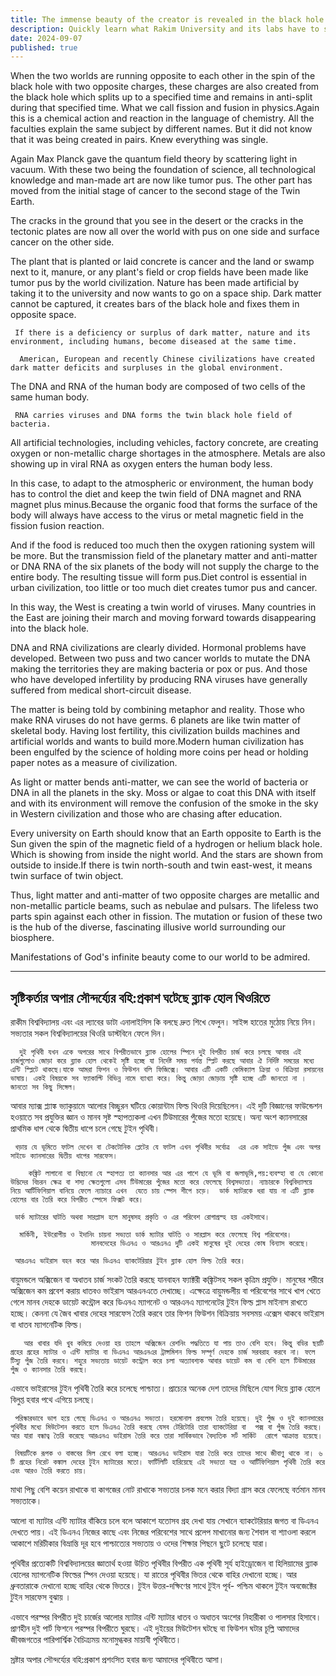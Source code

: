 ```yaml
---
title: The immense beauty of the creator is revealed in the black hole theory
description: Quickly learn what Rakim University and its labs have to say about data analysis. Take science into your hands. Throw all the university theories of civilization into the dustbin.
date: 2024-09-07
published: true
---
```


When the two worlds are running opposite to each other in the spin of the black hole with two opposite charges, these charges are also created from the black hole which splits up to a specified time and remains in anti-split during that specified time. What we call fission and fusion in physics.Again this is a chemical action and reaction in the language of chemistry. All the faculties explain the same subject by different names. But it did not know that it was being created in pairs. Knew everything was single.

Again Max Planck gave the quantum field theory by scattering light in vacuum. With these two being the foundation of science, all technological knowledge and man-made art are now like tumor pus. The other part has moved from the initial stage of cancer to the second stage of the Twin Earth.

The cracks in the ground that you see in the desert or the cracks in the tectonic plates are now all over the world with pus on one side and surface cancer on the other side.

The plant that is planted or laid concrete is cancer and the land or swamp next to it, manure, or any plant's field or crop fields have been made like tumor pus by the world civilization. Nature has been made artificial by taking it to the university and now wants to go on a space ship. Dark matter cannot be captured, it creates bars of the black hole and fixes them in opposite space.

     If there is a deficiency or surplus of dark matter, nature and its environment, including humans, become diseased at the same time.

      American, European and recently Chinese civilizations have created dark matter deficits and surpluses in the global environment.

The DNA and RNA of the human body are composed of two cells of the same human body.

     RNA carries viruses and DNA forms the twin black hole field of bacteria.

All artificial technologies, including vehicles, factory concrete, are creating oxygen or non-metallic charge shortages in the atmosphere. Metals are also showing up in viral RNA as oxygen enters the human body less.

In this case, to adapt to the atmospheric or environment, the human body has to control the diet and keep the twin field of DNA magnet and RNA magnet plus minus.Because the organic food that forms the surface of the body will always have access to the virus or metal magnetic field in the fission fusion reaction.

And if the food is reduced too much then the oxygen rationing system will be more. But the transmission field of the planetary matter and anti-matter or DNA RNA of the six planets of the body will not supply the charge to the entire body. The resulting tissue will form pus.Diet control is essential in urban civilization, too little or too much diet creates tumor pus and cancer.

In this way, the West is creating a twin world of viruses. Many countries in the East are joining their march and moving forward towards disappearing into the black hole.

DNA and RNA civilizations are clearly divided. Hormonal problems have developed. Between two puss and two cancer worlds to mutate the DNA making the territories they are making bacteria or pox or pus. And those who have developed infertility by producing RNA viruses have generally suffered from medical short-circuit disease.

The matter is being told by combining metaphor and reality. Those who make RNA viruses do not have germs. 6 planets are like twin matter of skeletal body. Having lost fertility, this civilization builds machines and artificial worlds and wants to build more.Modern human civilization has been engulfed by the science of holding more coins per head or holding paper notes as a measure of civilization.

As light or matter bends anti-matter, we can see the world of bacteria or DNA in all the planets in the sky. Moss or algae to coat this DNA with itself and with its environment will remove the confusion of the smoke in the sky in Western civilization and those who are chasing after education.

Every university on Earth should know that an Earth opposite to Earth is the Sun given the spin of the magnetic field of a hydrogen or helium black hole. Which is showing from inside the night world. And the stars are shown from outside to inside.If there is twin north-south and twin east-west, it means twin surface of twin object.

Thus, light matter and anti-matter of two opposite charges are metallic and non-metallic particle beams, such as nebulae and pulsars. The lifeless two parts spin against each other in fission.
The mutation or fusion of these two is the hub of the diverse, fascinating illusive world surrounding our biosphere.

Manifestations of God's infinite beauty come to our world to be admired.

---

## সৃষ্টিকর্তার অপার সৌন্দর্য‍্যের বহি:প্রকাশ ঘটেছে ব্ল‍্যাক হোল থিওরিতে

রাকীম বিশ্ববিদ্যালয় এবং এর ল‍্যাবের ডাটা এনালাইসিস কি বলছে দ্রুত শিখে ফেলুন। সাইন্স  হাতের মুঠোয় নিয়ে নিন। সভ‍্যতার সকল বিশ্ববিদ্যালয়ের থিওরি ডাস্টবিনে ফেলে দিন।

      দুই পৃথিবী যখন একে অপরের সাথে বিপরীতভাবে ব্ল‍্যাক হোলের স্পিনে দুই বিপরীত চার্জ করে চলছে আবার এই চার্জগুলোও জোড়া করে ব্ল‍্যাক হোল থেকেই সৃষ্টি হচ্ছে যা নির্দেষ্ট সময় পর্যন্ত স্প্লিট করছে আবার ঐ নির্দিষ্ট সময়ের মধ‍্যে এন্টি স্প্লিটে থাকছে।যাকে আমরা ফিশন ও ফিউশন বলি ফিজিক্সে। আবার এটি একটি কেমিক‍্যাল ক্রিয়া ও বিক্রিয়া রসায়নের ভাষায়। একই বিষয়কে সব ফ‍্যাকাল্টি বিভিন্ন নামে ব‍্যাখ‍্যা করে। কিন্তু জোড়া জোড়ায় সৃষ্টি হচ্ছে এটি জানতো না । জানতো সব কিছু সিঙ্গেল।

আবার ম‍্যাক্স প্ল‍্যাঙ্ক ভ‍্যাকুয়ামে আলোর বিচ্ছুরন ঘটিয়ে কোয়ান্টাম ফিল্ড থিওরি দিয়েছিলেন। এই দুটি বিজ্ঞানের ফাউন্ডেশন হওয়াতে সব প্রযুক্তির জ্ঞান ও মানব সৃষ্ট স্হাপত‍্যকলা এখন টিউমারের পুঁজের মতো হয়েছে। অন‍্য অংশ  ক‍্যানসারের প্রাথমিক ধাপ থেকে দ্বিতীয় ধাপে চলে গেছে টুইন পৃথিবী।

     খড়ায় যে ভূমিতে ফাটল দেখেন বা টেকটোনিক প্লেটের যে ফাটল এখন পৃথিবীর সর্বোত্র  এর এক সাইডে পুঁজ এবং অপর সাইডে ক‍্যানসারের দ্বিতীয় ধাপের সারফেস।

        কঙ্ক্রিট লাগানো বা বিছানো যে স্হাপত‍্য তা ক‍্যানসার আর এর পাশে যে ভূমি বা জলাভূমি,পয়:ব‍্যবস্হা বা যে কোনো উদ্ভিদের বিচরন ক্ষেত্র বা শস‍্য ক্ষেতগুলো এসব টিউমারের পুঁজের মতো করে ফেলেছে বিশ্বসভ‍্যতা। ন‍্যাচারকে বিশ্ববিদ্যালয়ে নিয়ে আর্টিফিশিয়াল বানিয়ে ফেলে ন‍্যাচারে এখন  যেতে চায় স্পেস শীপে চড়ে।  ডার্ক ম‍্যাটরকে ধরা যায় না এটি ব্ল‍্যাক হোলের বার তৈরি করে বিপরীত স্পেসে ফিক্সট করে।

     ডার্ক ম‍্যাটারের ঘাটতি অথবা সারপ্লাস হলে মানুষসহ প্রকৃতি ও এর পরিবেশ রোগাগ্রস্হ হয় একইসাথে।

      মার্কিনী, ইউরোপীয় ও ইদানিং চায়না সভ‍্যতা ডার্ক ম‍্যাটার ঘাটতি ও সারপ্লাস করে ফেলেছে বিশ্ব পরিবেশের। 
                      মানবদেহের ডিএনএ ও আরএনএ দুটি একই মানুষের দুই দেহের কোষ বিন‍্যাস করেছে।

     আরএনএ ভাইরাস বহন করে আর ডিএনএ ব‍্যাকটেরিয়ার টুইন ব্ল‍্যাক হোল ফিল্ড তৈরি করে।
  
   বায়ুমন্ডলে অক্সিজেন বা অধাতব চার্জ সংকট তৈরি করছে যানবাহন ফ‍্যাক্টরী কঙ্ক্রিটসহ সকল কৃত্রিম প্রযুক্তি। মানুষের শরীরে অক্সিজেন কম প্রবেশ করায় ধাতবও ভাইরাস আরএনএতে দেখাচ্ছে। এক্ষেত্রে বায়ুমন্ডলীয় বা পরিবেশের সাথে খাপ খেতে গেলে মানব দেহকে ডায়েট কন্ট্রোল করে ডিএনএ ম‍্যাগনেট ও আরএনএ ম‍্যাগনেটের টুইন ফিল্ড প্লাস মাইনাস রাখতে হচ্ছে। কেননা যে জৈব খাবার দেহের সারফেস তৈরি করবে তার ফিশন ফিউশন বিক্রিয়ায় সবসময় এক্সেস থাকবে ভাইরাস বা ধাতব ম‍্যাগনেটিক ফিল্ড।

       আর খাবার যদি খুব কমিয়ে দেওয়া হয় তাহলে অক্সিজেন রেশনিং পদ্ধতিতে যা পায় তাও বেশি হবে। কিন্তু বডির ছয়টি গ্রহের গ্রহের ম‍্যাটার ও এন্টি ম‍্যাটার বা ডিএনএ আরএনএর ট্রান্সমিশন ফিল্ড সম্পূর্ণ দেহকে চার্জ সরবরাহ করবে না। ফলে টিস‍্যু পুঁজ তৈরি করবে। শহুরে সভ‍্যতায় ডায়েট কন্ট্রোল করে চলা অত‍্যাবশ‍্যক আবার ডায়েট কম বা বেশি হলে টিউমারের পুঁজ ও ক‍্যানসার তৈরি করছে।

   এভাবে ভাইরাসের টুইন পৃথিবী তৈরি করে চলেছে পাশ্চাত্য। প্রাচ‍্যের অনেক দেশ তাদের মিছিলে যোগ দিয়ে ব্ল‍্যাক হোলে বিলুপ্ত হবার পথে এগিয়ে চলছে।

     পরিস্কারভাবে ভাগ হয়ে গেছে ডিএনএ ও আরএনএ সভ‍্যতা। হরমোনাল প্রবলেম তৈরি হয়েছে। দুই পুঁজ ও দুই ক‍্যানসারের পৃথিবীর মধ‍্যে মিউটেশন করতে হলে ডিএনএ তৈরি করছে যেসব টেরিটোরি তারা ব‍্যাকটেরিয়া বা  পক্স বা পুঁজ তৈরি করছে। আর যারা বন্ধ‍াত্ব তৈরি করেছে আরএনএ ভাইরাস তৈরি করে তারা সার্বিকভাবে বৈদ‍্যতিক সর্ট সার্কিট  রোগে আক্রান্ত হয়েছে।

     বিষয়টিকে রূপক ও বাস্তবের মিল রেখে বলা হচ্ছে। আরএনএ ভাইরাস যারা তৈরি করে তাদের সাথে জীবাণু থাকে না। ৬ টি গ্রহের নিরেট কঙ্কাল দেহের টুইন ম‍্যাটারের মতো। ফার্টিলিটি হারিয়েছে এই সভ‍্যতা যন্ত্র ও আর্টিফিশিয়াল পৃথিবী তৈরি করে এবং আরও তৈরি করতে চায়।
মাথা পিছু বেশি কয়েন রাখাকে বা কাগজের নোট রাখাকে সভ‍্যতার চলক মনে করার বিদ‍্যা গ্রাস করে ফেলেছে বর্তমান মানব সভ‍্যতাকে।

আলো বা ম‍্যাটার এন্টি ম‍্যাটার বাঁকিয়ে চলে বলে আকাশে যতোসব গ্রহ দেখা যায় সেখানে ব‍্যাকটেরিয়ার জগত বা ডিএনএ দেখতে পায়। এই ডিএনএ নিজের কাছে এবং নিজের পরিবেশের সাথে প্রলেপ মাখানোর জন‍্য শৈবাল বা শ‍্যাওলা করলে আকাশে মরিচীকার বিভ্রান্তি দূর হবে পাশ্চাত্যের সভ‍্যতায় ও ওদের শিক্ষার পিছনে ছুটে চলেছে যারা। 

পৃথিবীর প্রত‍্যেকটি বিশ্ববিদ্যালয়ের জ্ঞাতার্থ হওয়া উচিত পৃথিবীর বিপরীত এক পৃথিবী সূর্য হাইড্রোজেন বা হিলিয়ামের ব্ল‍্যাক হোলের  ম‍্যাগনেটিক ফিল্ডের স্পিন দেওয়া হয়েছে। যা রাতের পৃথিবীর ভিতর থেকে বাহির দেখানো হচ্ছে। আর ধ্রুবতারাকে দেখানো হচ্ছে বাহির থেকে ভিতরে। টুইন উত্তর-দক্ষিণের সাথে টুইন পূর্ব- পশ্চিম থাকলে টুইন অবজেক্টের টুইন সারফেস বুঝায় ।

এভাবে পরস্পর বিপরীত দুই চার্জের আলোর ম‍্যাটার এন্টি ম‍্যাটার ধাতব ও অধাতব অংশের নিহারীকা ও পালসার হিসাবে। প্রাণহীন দুই পার্ট ফিশনে পরস্পর বিপরীতে ঘুরছে। এই দুইয়ের মিউটেশন ঘটছে বা ফিউশন ঘটার চূল্লি আমাদের জীবজগতের পারিপার্শ্বিক বৈচিত্র্যময়  মনোমুগ্ধকর মায়াবী পৃথিবীতে।

স্রষ্টার অপার সৌন্দর্য‍্যের বহি:প্রকাশ প্রশংসিত হবার জন‍্য আমাদের পৃথিবীতে আসা।
